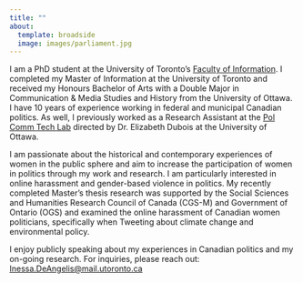 ```yaml
---
title: ""
about:
  template: broadside
  image: images/parliament.jpg
---
```


I am a PhD student at the University of Toronto's [Faculty of Information](https://ischool.utoronto.ca/). I completed my Master of Information at the University of Toronto and received my Honours Bachelor of Arts with a Double Major in Communication & Media Studies and History from the University of Ottawa. I have 10 years of experience working in federal and municipal Canadian politics. As well, I previously worked as a Research Assistant at the [Pol Comm Tech Lab](https://www.polcommtech.com/) directed by Dr. Elizabeth Dubois at the University of Ottawa.

I am passionate about the historical and contemporary experiences of women in the public sphere and aim to increase the participation of women in politics through my work and research. I am particularly interested in online harassment and gender-based violence in politics. My recently completed Master's thesis research was supported by the Social Sciences and Humanities Research Council of Canada (CGS-M) and Government of Ontario (OGS) and examined the online harassment of Canadian women politicians, specifically when Tweeting about climate change and environmental policy.

I enjoy publicly speaking about my experiences in Canadian politics and my on-going research. For inquiries, please reach out: [Inessa.DeAngelis@mail.utoronto.ca](Inessa.DeAngelis@mail.utoronto.ca)
